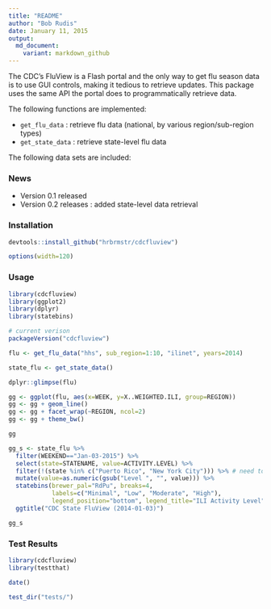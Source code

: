 ```yaml
---
title: "README"
author: "Bob Rudis"
date: January 11, 2015
output:
  md_document:
    variant: markdown_github
---
```


The CDC's FluView is a Flash portal and the only way to get flu season
data is to use GUI controls, making it tedious to retrieve updates. This package
uses the same API the portal does to programmatically retrieve data.

The following functions are implemented:

- `get_flu_data` : retrieve flu data (national, by various region/sub-region types)
- `get_state_data` : retrieve state-level flu data

The following data sets are included:

### News

- Version 0.1 released
- Version 0.2 releases : added state-level data retrieval

### Installation

```r
devtools::install_github("hrbrmstr/cdcfluview")
```

```r
options(width=120)
```

### Usage

```r
library(cdcfluview)
library(ggplot2)
library(dplyr)
library(statebins)

# current verison
packageVersion("cdcfluview")

flu <- get_flu_data("hhs", sub_region=1:10, "ilinet", years=2014)

state_flu <- get_state_data()

dplyr::glimpse(flu)

gg <- ggplot(flu, aes(x=WEEK, y=X..WEIGHTED.ILI, group=REGION))
gg <- gg + geom_line()
gg <- gg + facet_wrap(~REGION, ncol=2)
gg <- gg + theme_bw()
```

```r
gg
```

```r
gg_s <- state_flu %>%
  filter(WEEKEND=="Jan-03-2015") %>%
  select(state=STATENAME, value=ACTIVITY.LEVEL) %>%
  filter(!(state %in% c("Puerto Rico", "New York City"))) %>% # need to add PR to statebins
  mutate(value=as.numeric(gsub("Level ", "", value))) %>%
  statebins(brewer_pal="RdPu", breaks=4, 
            labels=c("Minimal", "Low", "Moderate", "High"),
            legend_position="bottom", legend_title="ILI Activity Level") +
  ggtitle("CDC State FluView (2014-01-03)")
```

```r
gg_s
```

### Test Results

```r
library(cdcfluview)
library(testthat)

date()

test_dir("tests/")
```


